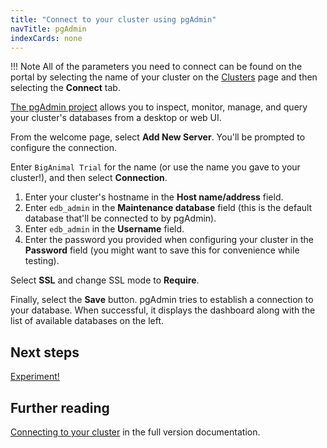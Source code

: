 ```yaml
---
title: "Connect to your cluster using pgAdmin"
navTitle: pgAdmin
indexCards: none
---
```


!!! Note
    All of the parameters you need to connect can be found on the portal by selecting the name of your cluster on the [Clusters](https://portal.biganimal.com/clusters) page and then selecting the **Connect** tab.


[The pgAdmin project](https://www.pgadmin.org/download/) allows you to inspect, monitor, manage, and query your cluster's databases from a desktop or web UI. 

From the welcome page, select **Add New Server**. You'll be prompted to configure the connection.

Enter `BigAnimal Trial` for the name (or use the name you gave to your cluster!), and then select **Connection**.

1. Enter your cluster's hostname in the **Host name/address** field. 
2. Enter `edb_admin` in the **Maintenance database** field (this is the default database that'll be connected to by pgAdmin). 
3. Enter `edb_admin` in the **Username** field.
4. Enter the password you provided when configuring your cluster in the **Password** field (you might want to save this for convenience while testing).

Select **SSL** and change SSL mode to **Require**.

Finally, select the **Save** button. pgAdmin tries to establish a connection to your database. When successful, it displays the dashboard 
along with the list of available databases on the left.

## Next steps

[Experiment!](../experiment)

## Further reading

[Connecting to your cluster](/biganimal/latest/using_cluster/02_connecting_your_cluster/) in the full version documentation.
